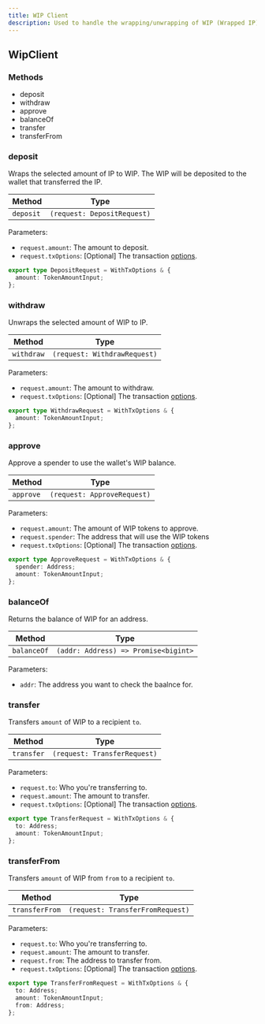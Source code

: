 ```yaml
---
title: WIP Client
description: Used to handle the wrapping/unwrapping of WIP (Wrapped IP) tokens within Story Protocol.
---
```


## WipClient

### Methods

- deposit
- withdraw
- approve
- balanceOf
- transfer
- transferFrom

### deposit

Wraps the selected amount of IP to WIP. The WIP will be deposited to the wallet that transferred the IP.

| Method    | Type                        |
| --------- | --------------------------- |
| `deposit` | `(request: DepositRequest)` |

Parameters:

- `request.amount`: The amount to deposit.
- `request.txOptions`: \[Optional] The transaction [options](https://github.com/storyprotocol/sdk/blob/main/packages/core-sdk/src/types/options.ts).

```typescript Request Type
export type DepositRequest = WithTxOptions & {
  amount: TokenAmountInput;
};
```

### withdraw

Unwraps the selected amount of WIP to IP.

| Method     | Type                         |
| ---------- | ---------------------------- |
| `withdraw` | `(request: WithdrawRequest)` |

Parameters:

- `request.amount`: The amount to withdraw.
- `request.txOptions`: \[Optional] The transaction [options](https://github.com/storyprotocol/sdk/blob/main/packages/core-sdk/src/types/options.ts).

```typescript Request Type
export type WithdrawRequest = WithTxOptions & {
  amount: TokenAmountInput;
};
```

### approve

Approve a spender to use the wallet's WIP balance.

| Method    | Type                        |
| --------- | --------------------------- |
| `approve` | `(request: ApproveRequest)` |

Parameters:

- `request.amount`: The amount of WIP tokens to approve.
- `request.spender`: The address that will use the WIP tokens
- `request.txOptions`: \[Optional] The transaction [options](https://github.com/storyprotocol/sdk/blob/main/packages/core-sdk/src/types/options.ts).

```typescript Request Type
export type ApproveRequest = WithTxOptions & {
  spender: Address;
  amount: TokenAmountInput;
};
```

### balanceOf

Returns the balance of WIP for an address.

| Method      | Type                                 |
| ----------- | ------------------------------------ |
| `balanceOf` | `(addr: Address) => Promise<bigint>` |

Parameters:

- `addr`: The address you want to check the baalnce for.

### transfer

Transfers `amount` of WIP to a recipient `to`.

| Method     | Type                         |
| ---------- | ---------------------------- |
| `transfer` | `(request: TransferRequest)` |

Parameters:

- `request.to`: Who you're transferring to.
- `request.amount`: The amount to transfer.
- `request.txOptions`: \[Optional] The transaction [options](https://github.com/storyprotocol/sdk/blob/main/packages/core-sdk/src/types/options.ts).

```typescript Request Type
export type TransferRequest = WithTxOptions & {
  to: Address;
  amount: TokenAmountInput;
};
```

### transferFrom

Transfers `amount` of WIP from `from` to a recipient `to`.

| Method         | Type                             |
| -------------- | -------------------------------- |
| `transferFrom` | `(request: TransferFromRequest)` |

Parameters:

- `request.to`: Who you're transferring to.
- `request.amount`: The amount to transfer.
- `request.from`: The address to transfer from.
- `request.txOptions`: \[Optional] The transaction [options](https://github.com/storyprotocol/sdk/blob/main/packages/core-sdk/src/types/options.ts).

```typescript Request Type
export type TransferFromRequest = WithTxOptions & {
  to: Address;
  amount: TokenAmountInput;
  from: Address;
};
```
